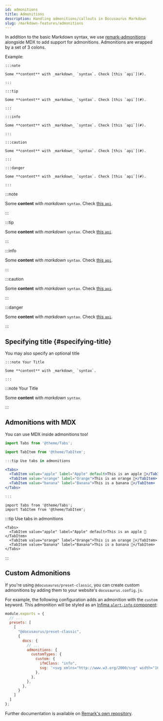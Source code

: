 ```yaml
---
id: admonitions
title: Admonitions
description: Handling admonitions/callouts in Docusaurus Markdown
slug: /markdown-features/admonitions
---
```


In addition to the basic Markdown syntax, we use [remark-admonitions](https://github.com/elviswolcott/remark-admonitions) alongside MDX to add support for admonitions. Admonitions are wrapped by a set of 3 colons.

Example:

    :::note

    Some **content** with _markdown_ `syntax`. Check [this `api`](#).

    :::

    :::tip

    Some **content** with _markdown_ `syntax`. Check [this `api`](#).

    :::

    :::info

    Some **content** with _markdown_ `syntax`. Check [this `api`](#).

    :::

    :::caution

    Some **content** with _markdown_ `syntax`. Check [this `api`](#).

    :::

    :::danger

    Some **content** with _markdown_ `syntax`. Check [this `api`](#).

    :::

:::note

Some **content** with _markdown_ `syntax`. Check [this `api`](#).

:::

:::tip

Some **content** with _markdown_ `syntax`. Check [this `api`](#).

:::

:::info

Some **content** with _markdown_ `syntax`. Check [this `api`](#).

:::

:::caution

Some **content** with _markdown_ `syntax`. Check [this `api`](#).

:::

:::danger

Some **content** with _markdown_ `syntax`. Check [this `api`](#).

:::

## Specifying title {#specifying-title}

You may also specify an optional title

    :::note Your Title

    Some **content** with _markdown_ `syntax`.

    :::

:::note Your Title

Some **content** with _markdown_ `syntax`.

:::

## Admonitions with MDX

You can use MDX inside admonitions too!

```jsx
import Tabs from '@theme/Tabs';

import TabItem from '@theme/TabItem';

:::tip Use tabs in admonitions

<Tabs>
  <TabItem value="apple" label="Apple" default>This is an apple 🍎</TabItem>
  <TabItem value="orange" label="Orange">This is an orange 🍊</TabItem>
  <TabItem value="banana" label="Banana">This is a banana 🍌</TabItem>
</Tabs>

:::
```

```mdx-code-block
import Tabs from '@theme/Tabs';
import TabItem from '@theme/TabItem';
```

:::tip Use tabs in admonitions

```mdx-code-block
<Tabs>
  <TabItem value="apple" label="Apple" default>This is an apple 🍎</TabItem>
  <TabItem value="orange" label="Orange">This is an orange 🍊</TabItem>
  <TabItem value="banana" label="Banana">This is a banana 🍌</TabItem>
</Tabs>
```

:::

## Custom Admonitions

If you're using `@docusaurus/preset-classic`, you can create custom admonitions by adding them to your website's `docusaurus.config.js`. 

For example, the following configuration adds an admonition with the `custom` keyword. This admonition will be styled as an [Infima `alert-info` component](https://infima.dev/docs/components/alert):

```js title="docusaurus.config.js"
module.exports = {
  // ...
  presets: [
    [
      "@docusaurus/preset-classic",
      {
        docs: {
          // ...
          admonitions: {
            customTypes: {
              custom: {
                ifmClass: "info",
                svg: '<svg xmlns="http://www.w3.org/2000/svg" width="16" height="16" viewBox="0 0 16 16"><path fill-rule="evenodd" d="M15 2H1c-.55 0-1 .45-1 1v9c0 .55.45 1 1 1h5.34c-.25.61-.86 1.39-2.34 2h8c-1.48-.61-2.09-1.39-2.34-2H15c.55 0 1-.45 1-1V3c0-.55-.45-1-1-1zm0 9H1V3h14v8z"></path></svg>'
              },
            },
          },
        },
      }
    ]
  ]
};
```

Further documentation is available on [Remark's own repository](https://github.com/elviswolcott/remark-admonitions#custom-types).

